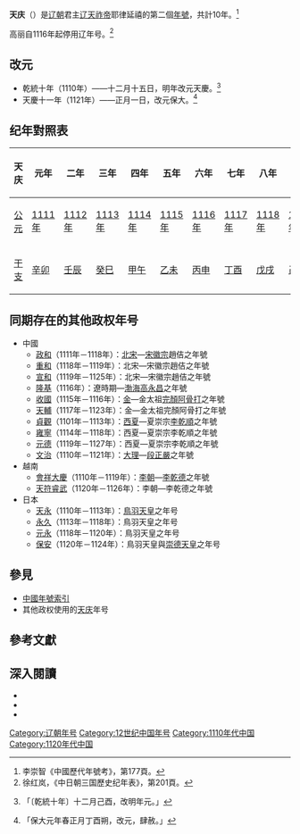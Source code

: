{{Eranamebox|年号=天庆
|起讫时间= 1111年－1120年
|政权= [[辽朝|辽朝]]
|帝王= [[辽天祚帝|辽天祚帝]]耶律延禧
|历时= 10年
|timeline= <timeline>
ImageSize  = width:200 height:50
PlotArea   = width:180 height:30 left:10 bottom:20
TimeAxis   = orientation:horizontal
DateFormat = yyyy
Period     = from:916 till:1125
AlignBars  = early
ScaleMajor = increment:50 start:916
Colors =
  id:canvas value:rgb(1,1,0.85)
BackgroundColors = canvas:canvas
PlotData =
  width:15 color:black
  bar:era from:start till:end
  bar:era from:1111 till:1120 color:red
</timeline>
|说明= <span style="color: red;">天庆</span>在辽朝的位置
}}
'''天庆'''（{{kj|1111年||1120年|}}）是[[辽朝|辽朝]]君主[[辽天祚帝|辽天祚帝]]耶律延禧的第二個[[年號|年號]]，共計10年。<ref>李崇智《中國歷代年號考》，第177頁。</ref>

高丽自1116年起停用辽年号。<ref>徐红岚，《中日朝三国歷史纪年表》，第201頁。</ref>

==改元==
*乾統十年（1110年）——十二月十五日，明年改元天慶。<ref>{{cite wikisource|title=遼史本紀第二十七天祚一|last=脫脫|wslink=zh:遼史/卷27}}「〔乾統十年〕十二月己酉，改明年元。」</ref>
*天慶十一年（1121年）——正月一日，改元保大。<ref>{{cite wikisource|title=遼史本紀第二十九天祚三|last=脫脫|wslink=zh:遼史/卷29}}「保大元年春正月丁酉朔，改元，肆赦。」</ref>

==纪年對照表==
{| class="wikitable"  style="text-align:center"
!天庆!!元年!!二年!!三年!!四年!!五年!!六年!!七年!!八年!!九年!!十年
|-
![[公元|公元]]
|[[1111年|1111年]]||[[1112年|1112年]]||[[1113年|1113年]]||[[1114年|1114年]]||[[1115年|1115年]]||[[1116年|1116年]]||[[1117年|1117年]]||[[1118年|1118年]]||[[1119年|1119年]]||[[1120年|1120年]]
|-
![[干支|干支]]
|[[辛卯|辛卯]]||[[壬辰|壬辰]]||[[癸巳|癸巳]]||[[甲午|甲午]]||[[乙未|乙未]]||[[丙申|丙申]]||[[丁酉|丁酉]]||[[戊戌|戊戌]]||[[己亥|己亥]]||[[庚子|庚子]]
|}

==同期存在的其他政权年号==
*中國
**[[政和_(年号)|政和]]（1111年－1118年）：[[北宋|北宋]]—[[宋徽宗|宋徽宗]]趙佶之年號
**[[重和|重和]]（1118年－1119年）：北宋—宋徽宗趙佶之年號
**[[宣和_(北宋)|宣和]]（1119年－1125年）：北宋—宋徽宗趙佶之年號
**[[隆基|隆基]]（1116年）：遼時期—[[渤海国|渤海]][[高永昌|高永昌]]之年號
**[[收國|收國]]（1115年－1116年）：[[金朝|金]]—金太祖[[完顏阿骨打|完顏阿骨打]]之年號
**[[天輔_(金朝)|天輔]]（1117年－1123年）：金—金太祖完顏阿骨打之年號
**[[貞觀_(西夏)|貞觀]]（1101年－1113年）：[[西夏|西夏]]—夏崇宗[[李乾順|李乾順]]之年號
**[[雍寧|雍寧]]（1114年－1118年）：西夏—夏崇宗李乾順之年號
**[[元德|元德]]（1119年－1127年）：西夏—夏崇宗李乾順之年號
**[[文治_(大理)|文治]]（1110年－1121年）：[[大理國|大理]]—[[段正嚴|段正嚴]]之年號
*越南
**[[會祥大慶|會祥大慶]]（1110年－1119年）：[[李朝_(越南)|李朝]]—[[李乾德|李乾德]]之年號
**[[天符睿武|天符睿武]]（1120年－1126年）：李朝—李乾德之年號
*日本
**[[天永|天永]]（1110年－1113年）：[[鳥羽天皇|鳥羽天皇]]之年号
**[[永久_(年号)|永久]]（1113年－1118年）：鳥羽天皇之年号
**[[元永|元永]]（1118年－1120年）：鳥羽天皇之年号
**[[保安_(日本)|保安]]（1120年－1124年）：鳥羽天皇與[[崇德天皇|崇德天皇]]之年号

==參見==
*[[中国年号列表#遼|中國年號索引]]
*其他政权使用的[[天庆|天庆]]年号

==參考文獻==
{{Reflist}}

==深入閱讀==
<div>
*{{Cite book|author=[[李崇智|李崇智]]|title=中國歷代年號考|format=|url=|date=2004年12月|publisher=中華書局|location=北京|id=ISBN 7101025129}}
*{{Cite book|author=[[鄧洪波|鄧洪波]]|title=東亞歷史年表|format=pdf|url=http://www.eastasia.ntu.edu.tw/chinese/05_a04.htm|date=2005年3月|publisher=國立臺灣大學東亞經典與文化研究計劃|location=臺北|id=ISBN 9789860005189|access-date=2021-11-27|archive-date=2007-08-25|archive-url=https://web.archive.org/web/20070825002742/http://www.eastasia.ntu.edu.tw/chinese/05_a04.htm}}
*{{Cite book|author=徐红岚|title=中日朝三国歷史纪年表|format=|url=|date=1998年5月|publisher=辽宁教育出版社|location=瀋陽|id=ISBN 7538246193}}
</div>

{{年号|[[乾统|乾统]]|[[中国年号列表|辽朝年号]]|[[保大_(辽朝)|保大]]}}
{{辽朝年号}}

[[Category:辽朝年号|Category:辽朝年号]]
[[Category:12世纪中国年号|Category:12世纪中国年号]]
[[Category:1110年代中国|Category:1110年代中国]]
[[Category:1120年代中国|Category:1120年代中国]]